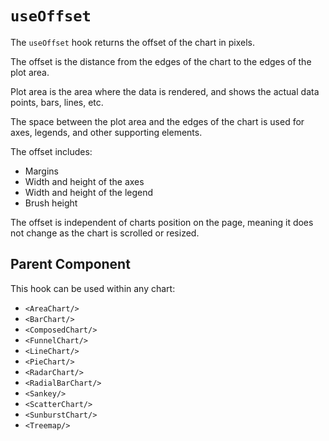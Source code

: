 
<Meta of={ComponentStories} />

# `useOffset`

The `useOffset` hook returns the offset of the chart in pixels.

The offset is the distance from the edges of the chart to the edges of the plot area.

Plot area is the area where the data is rendered, and shows the actual data points, bars, lines, etc.

The space between the plot area and the edges of the chart is used for axes, legends, and other supporting elements.

The offset includes:
- Margins
- Width and height of the axes
- Width and height of the legend
- Brush height

The offset is independent of charts position on the page, meaning it does not change as the chart is scrolled or resized.

<Canvas>
  <Story name="useOffset" of={ComponentStories} />
</Canvas>

## Parent Component

This hook can be used within any chart:
- `<AreaChart/>`
- `<BarChart/>`
- `<ComposedChart/>`
- `<FunnelChart/>`
- `<LineChart/>`
- `<PieChart/>`
- `<RadarChart/>`
- `<RadialBarChart/>`
- `<Sankey/>`
- `<ScatterChart/>`
- `<SunburstChart/>`
- `<Treemap/>`
